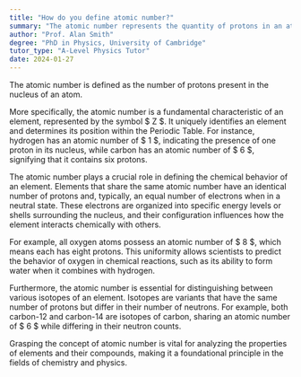 ```yaml
---
title: "How do you define atomic number?"
summary: "The atomic number represents the quantity of protons in an atom's nucleus, defining the element's identity and its position in the periodic table."
author: "Prof. Alan Smith"
degree: "PhD in Physics, University of Cambridge"
tutor_type: "A-Level Physics Tutor"
date: 2024-01-27
---
```


The atomic number is defined as the number of protons present in the nucleus of an atom.

More specifically, the atomic number is a fundamental characteristic of an element, represented by the symbol $ Z $. It uniquely identifies an element and determines its position within the Periodic Table. For instance, hydrogen has an atomic number of $ 1 $, indicating the presence of one proton in its nucleus, while carbon has an atomic number of $ 6 $, signifying that it contains six protons.

The atomic number plays a crucial role in defining the chemical behavior of an element. Elements that share the same atomic number have an identical number of protons and, typically, an equal number of electrons when in a neutral state. These electrons are organized into specific energy levels or shells surrounding the nucleus, and their configuration influences how the element interacts chemically with others.

For example, all oxygen atoms possess an atomic number of $ 8 $, which means each has eight protons. This uniformity allows scientists to predict the behavior of oxygen in chemical reactions, such as its ability to form water when it combines with hydrogen.

Furthermore, the atomic number is essential for distinguishing between various isotopes of an element. Isotopes are variants that have the same number of protons but differ in their number of neutrons. For example, both carbon-12 and carbon-14 are isotopes of carbon, sharing an atomic number of $ 6 $ while differing in their neutron counts.

Grasping the concept of atomic number is vital for analyzing the properties of elements and their compounds, making it a foundational principle in the fields of chemistry and physics.
    